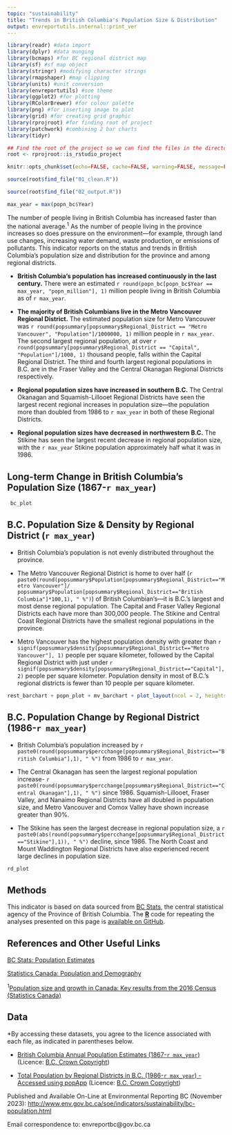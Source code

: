 ```yaml
---
topic: "sustainability"
title: "Trends in British Columbia's Population Size & Distribution"
output: envreportutils.internal::print_ver
---
```

<!--
Copyright 2018 Province of British Columbia

Licensed under the Apache License, Version 2.0 (the "License");
you may not use this file except in compliance with the License.
You may obtain a copy of the License at

http://www.apache.org/licenses/LICENSE-2.0

Unless required by applicable law or agreed to in writing, software distributed under the License is distributed on an "AS IS" BASIS,
WITHOUT WARRANTIES OR CONDITIONS OF ANY KIND, either express or implied.
See the License for the specific language governing permissions and limitations under the License.
-->




```r
library(readr) #data import
library(dplyr) #data munging
library(bcmaps) #for BC regional district map
library(sf) #sf map object
library(stringr) #modifying character strings
library(rmapshaper) #map clipping
library(units) #unit conversion
library(envreportutils) #soe theme
library(ggplot2) #for plotting
library(RColorBrewer) #for colour palette
library(png) #for inserting image to plot
library(grid) #for creating grid graphic
library(rprojroot) #for finding root of project
library(patchwork) #combining 2 bar charts
library(tidyr)

## Find the root of the project so we can find the files in the directory tree.
root <- rprojroot::is_rstudio_project

knitr::opts_chunk$set(echo=FALSE, cache=FALSE, warning=FALSE, message=FALSE, error=FALSE)

source(root$find_file("01_clean.R"))

source(root$find_file("02_output.R"))

max_year = max(popn_bc$Year)
```

The number of people living in British Columbia has increased faster than the national average.^1^ As the number of people living in the province increases so does pressure on the environment---for example, through land use changes, increasing water demand, waste production, or emissions of pollutants. This indicator reports on the status and trends in British Columbia's population size and distribution for the province and among regional districts.

* **British Columbia's population has increased continuously in the last century.** There were an estimated `r round(popn_bc[popn_bc$Year == max_year, "popn_million"], 1)` million people living in British Columbia as of `r max_year`.

* **The majority of British Columbians live in the Metro Vancouver Regional District.** The estimated population size for Metro Vancouver was `r round(popsummary[popsummary$Regional_District == "Metro Vancouver", "Population"]/1000000, 1)` million people in `r max_year`. The second largest regional population, at over `r round(popsummary[popsummary$Regional_District == "Capital", "Population"]/1000, 1)` thousand people, falls within the Capital Regional District. The third and fourth largest regional populations in B.C. are in the Fraser Valley and the Central Okanagan Regional Districts respectively.

* **Regional population sizes have increased in southern B.C.** The Central Okanagan and Squamish-Lillooet Regional Districts have seen the largest recent regional increases in population size---the population more than doubled from 1986 to `r max_year` in both of these Regional Districts.

* **Regional population sizes have decreased in northwestern B.C.** The Stikine has seen the largest recent decrease in regional population size, with the `r max_year` Stikine population approximately half what it was in 1986. 


## Long-term Change in British Columbia's Population Size (1867-`r max_year`)

```r
 bc_plot
```

\newpage

## B.C. Population Size & Density by Regional District (`r max_year`)

* British Columbia's population is not evenly distributed throughout the province.

* The Metro Vancouver Regional District is home to over half (`r paste0(round(popsummary$Population[popsummary$Regional_District=="Metro Vancouver"]/ popsummary$Population[popsummary$Regional_District=="British Columbia"]*100,1), " %")`) of British Columbian's---it is B.C.'s largest and most dense regional population. The Capital and Fraser Valley Regional Districts each have more than 300,000 people. The Stikine and Central Coast Regional Districts have the smallest regional populations in the province.

* Metro Vancouver has the highest population density with greater than `r signif(popsummary$density[popsummary$Regional_District=="Metro Vancouver"], 1) `  people per square kilometer, followed by the Capital Regional District with just under `r signif(popsummary$density[popsummary$Regional_District=="Capital"], 2)` people per square kilometer. Population density in most of B.C.'s regional districts is fewer than 10 people per square kilometer.

\vspace{10pt}

```r
rest_barchart + popn_plot + mv_barchart + plot_layout(ncol = 2, heights = c(14, .5), widths = c(10, 20))
```

\newpage

## B.C. Population Change by Regional District (1986-`r max_year`)
* British Columbia's population increased by `r paste0(round(popsummary$percchange[popsummary$Regional_District=="British Columbia"],1), " %")` from 1986 to `r max_year`.

* The Central Okanagan has seen the largest regional population increase- `r paste0(round(popsummary$percchange[popsummary$Regional_District=="Central Okanagan"],1), " %")` since 1986. Squamish-Lillooet, Fraser Valley, and Nanaimo Regional Districts have all doubled in population size, and Metro Vancouver and Comox Valley have shown increase greater than 90%.

* The Stikine has seen the largest decrease in regional population size, a `r paste0(abs(round(popsummary$percchange[popsummary$Regional_District=="Stikine"],1)), " %")` decline, since 1986. The North Coast and Mount Waddington Regional Districts have also experienced recent large declines in population size.

\vspace{10pt}

```r
rd_plot
```

\newpage

## Methods
This indicator is based on data sourced from [BC Stats](https://www2.gov.bc.ca/gov/content/data/about-data-management/bc-stats), the central statistical agency of the Province of British Columbia. The [**R**](https://www.r-project.org/) code for repeating the analyses presented on this page is [available on GitHub](https://github.com/bcgov/bc-population-indicator).

## References and Other Useful Links

[BC Stats: Population Estimates](https://www2.gov.bc.ca/gov/content/data/statistics/people-population-community/population/population-estimates)

[Statistics Canada: Population and Demography](http://www5.statcan.gc.ca/subject-sujet/theme-theme.action?pid=3867&lang=eng&more=0)

^1^[Population size and growth in Canada: Key results from the 2016 Census (Statistics Canada)](http://www.statcan.gc.ca/daily-quotidien/170208/dq170208a-eng.htm)

## Data

\*By accessing these datasets, you agree to the licence associated with each file, as indicated in parentheses below.

* [British Columbia Annual Population Estimates (1867-`r max_year`)](https://www2.gov.bc.ca/assets/gov/data/statistics/people-population-community/population/pop_bc_annual_estimates.csv) (Licence: [B.C. Crown Copyright](http://www2.gov.bc.ca/gov/content/home/copyright))

* [Total Population by Regional Districts in B.C. (1986-`r max_year`) - Accessed using popApp](https://bcstats.shinyapps.io/popApp/) (Licence: [B.C. Crown Copyright](http://www2.gov.bc.ca/gov/content/home/copyright))


Published and Available On-Line at Environmental Reporting BC (November 2023):
<http://www.env.gov.bc.ca/soe/indicators/sustainability/bc-population.html>

Email correspondence to: envreportbc@gov.bc.ca
